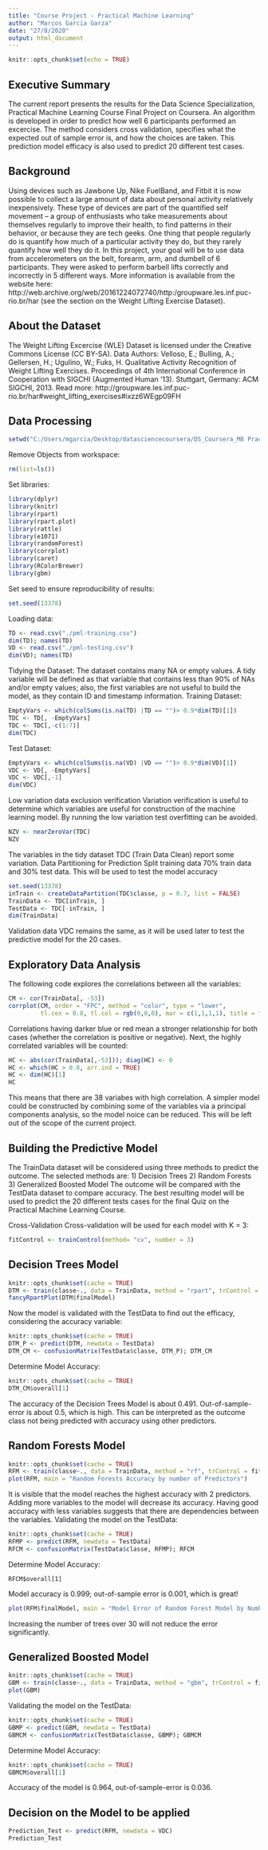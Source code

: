 ---
title: "Course Project - Practical Machine Learning"
author: "Marcos Garcia Garza"
date: "27/8/2020"
output: html_document
---

```{r setup, include=FALSE}
knitr::opts_chunk$set(echo = TRUE)
```

## Executive Summary 
The current report presents the results for the Data Science Specialization, Practical Machine Learning Course Final Project on Coursera. An algorithm is developed in order to predict how well 6 participants performed an excercise. The method considers cross validation, specifies what the expected out of sample error is, and how the choices are taken. This prediction model efficacy is also used to predict 20 different test cases. 

## Background 
Using devices such as Jawbone Up, Nike FuelBand, and Fitbit it is now possible to collect a large amount of data about personal activity relatively inexpensively. These type of devices are part of the quantified self movement – a group of enthusiasts who take measurements about themselves regularly to improve their health, to find patterns in their behavior, or because they are tech geeks. One thing that people regularly do is quantify how much of a particular activity they do, but they rarely quantify how well they do it. In this project, your goal will be to use data from accelerometers on the belt, forearm, arm, and dumbell of 6 participants. They were asked to perform barbell lifts correctly and incorrectly in 5 different ways. More information is available from the website here: 
http://web.archive.org/web/20161224072740/http:/groupware.les.inf.puc-rio.br/har 
(see the section on the Weight Lifting Exercise Dataset).

## About the Dataset 
The Weight Lifting Excercise (WLE) Dataset is licensed under the Creative Commons License (CC BY-SA).
Data Authors:
Velloso, E.; Bulling, A.; Gellersen, H.; Ugulino, W.; Fuks, H. Qualitative Activity Recognition of Weight Lifting Exercises. 
Proceedings of 4th International Conference in Cooperation with SIGCHI (Augmented Human '13). 
Stuttgart, Germany: ACM SIGCHI, 2013.
Read more: http://groupware.les.inf.puc-rio.br/har#weight_lifting_exercises#ixzz6WEgp09FH

## Data Processing 
```{r wd, echo = FALSE}
setwd("C:/Users/mgarcia/Desktop/datasciencecoursera/DS_Coursera_M8 Practical Machine Learning/Course Project/PracticalMachineLearning")
```
Remove Objects from workspace: 
```{r remove, echo = TRUE}
rm(list=ls())
```
Set libraries: 
```{r libraries, echo = TRUE}
library(dplyr)
library(knitr)
library(rpart)
library(rpart.plot)
library(rattle)
library(e1071)
library(randomForest)
library(corrplot)
library(caret)
library(RColorBrewer)
library(gbm)
```
Set seed to ensure reproducibility of results: 
```{r seed, echo=TRUE}
set.seed(13378)
```
Loading data: 
```{r dataload, echo=TRUE}
TD <- read.csv("./pml-training.csv")
dim(TD); names(TD)
VD <- read.csv("./pml-testing.csv")
dim(VD); names(TD)
```
Tidying the Dataset: 
The dataset contains many NA or empty values. A tidy variable will be defined as that variable that contains less than 90% of NAs and/or empty values; also, the first variables are not useful to build the model, as they contain ID and timestamp information.
Training Dataset: 
```{r trainingtidy, echo=TRUE}
EmptyVars <- which(colSums(is.na(TD) |TD == "")> 0.9*dim(TD)[1])
TDC <- TD[, -EmptyVars]
TDC <- TDC[,-c(1:7)]
dim(TDC)
```
Test Dataset: 
```{r testtidy, echo=TRUE}
EmptyVars <- which(colSums(is.na(VD) |VD == "")> 0.9*dim(VD)[1])
VDC <- VD[, -EmptyVars]
VDC <- VDC[,-1]
dim(VDC)
```
Low variation data exclusion verification 
Variation verification is useful to determine which variables are useful for construction of the machine learning model. 
By running the low variation test overfitting can be avoided. 
```{r variation, echo=TRUE}
NZV <- nearZeroVar(TDC)
NZV
```
The variables in the tidy dataset TDC (Train Data Clean) report some variation. 
Data Partitioning for Prediction 
Split training data 70% train data and 30% test data. This will be used to test the model accuracy 
```{r datasplit, echo=TRUE}
set.seed(13378)
inTrain <- createDataPartition(TDC$classe, p = 0.7, list = FALSE)
TrainData <- TDC[inTrain, ]
TestData <- TDC[-inTrain, ]
dim(TrainData)
```
Validation data VDC remains the same, as it will be used later to test the predictive model for the 20 cases. 

## Exploratory Data Analysis 
The following code explores the correlations between all the variables:
```{r corrs, echo=TRUE}
CM <- cor(TrainData[, -53])
corrplot(CM, order = "FPC", method = "color", type = "lower",
         tl.cex = 0.8, tl.col = rgb(0,0,0), mar = c(1,1,1,1), title = "Training Dataset Clean Correlogram")
```
Correlations having darker blue or red mean a stronger relationship for both cases (whether the correlation is positive or negative).
Next, the highly correlated variables will be counted: 
```{r highcorr, echo=TRUE}
HC <- abs(cor(TrainData[,-53])); diag(HC) <- 0 
HC <- which(HC > 0.8, arr.ind = TRUE)
HC <- dim(HC)[1]
HC
```
This means that there are 38 variabes with high correlation. A simpler model could be constructed by combining some of the variables via a principal components analysis, so the model noice can be reduced. This will be left out of the scope of the current project. 

## Building the Predictive Model 
The TrainData dataset will be considered using three methods to predict the outcome. The selected methods are: 
1) Decision Trees
2) Random Forests  
3) Generalized Boosted Model 
The outcome will be compared with the TestData dataset to compare accuracy. The best resulting model will be used to predict the 20 different tests cases for the final Quiz on the Practical Machine Learning Course. 

Cross-Validation 
Cross-validation will be used for each model with K = 3: 
```{r fitctrl, echo=TRUE}
fitControl <- trainControl(method= "cv", number = 3)
```

## Decision Trees Model 
```{r dtm, echo=TRUE}
knitr::opts_chunk$set(cache = TRUE)
DTM <- train(classe~., data = TrainData, method = "rpart", trControl = fitControl)
fancyRpartPlot(DTM$finalModel)
```
Now the model is validated with the TestData to find out the efficacy, considering the accuracy variable:
```{r dtmv, echo=TRUE}
knitr::opts_chunk$set(cache = TRUE)
DTM_P <- predict(DTM, newdata = TestData)
DTM_CM <- confusionMatrix(TestData$classe, DTM_P); DTM_CM
```
Determine Model Accuracy: 
```{r dtma, echo=TRUE}
knitr::opts_chunk$set(cache = TRUE)
DTM_CM$overall[1]
```
The accuracy of the Decision Trees Model is about 0.491. Out-of-sample-error is about 0.5, which is high. This can be interpreted as the outcome class not being predicted with accuracy using other predictors. 

## Random Forests Model 
```{r rfm, echo=TRUE}
knitr::opts_chunk$set(cache = TRUE)
RFM <- train(classe~., data = TrainData, method = "rf", trControl = fitControl, verbose = FALSE)
plot(RFM, main = "Random Forests Accuracy by number of Predictors")
```
It is visible that the model reaches the highest accuracy with 2 predictors. Adding more variables to the model will decrease its accuracy. Having good accuracy with less variables suggests that there are dependencies between the variables. 
Validating the model on the TestData: 
```{r rfmv, echo=TRUE}
knitr::opts_chunk$set(cache = TRUE)
RFMP <- predict(RFM, newdata = TestData)
RFCM <- confusionMatrix(TestData$classe, RFMP); RFCM
```
Determine Model Accuracy: 
```{rfma, echo=TRUE}
RFCM$overall[1]
```
Model accuracy is 0.999; out-of-sample error is 0.001, which is great!
```{r rfmg, echo = TRUE}
plot(RFM$finalModel, main = "Model Error of Random Forest Model by Number of Trees")
```
Increasing the number of trees over 30 will not reduce the error significantly. 

## Generalized Boosted Model 
```{r gbm, echo=TRUE}
knitr::opts_chunk$set(cache = TRUE)
GBM <- train(classe~., data = TrainData, method = "gbm", trControl = fitControl, verbose = FALSE)
plot(GBM)
```
Validating the model on the TestData:
```{r gbmv, echo=TRUE}
knitr::opts_chunk$set(cache = TRUE)
GBMP <- predict(GBM, newdata = TestData)
GBMCM <- confusionMatrix(TestData$classe, GBMP); GBMCM
```
Determine Model Accuracy: 
```{r gbma, echo=TRUE}
knitr::opts_chunk$set(cache = TRUE)
GBMCM$overall[1]
```
Accuracy of the model is 0.964, out-of-sample-error is 0.036. 

## Decision on the Model to be applied 
```{r modelfinal, echo=TRUE}
Prediction_Test <- predict(RFM, newdata = VDC)
Prediction_Test
```

